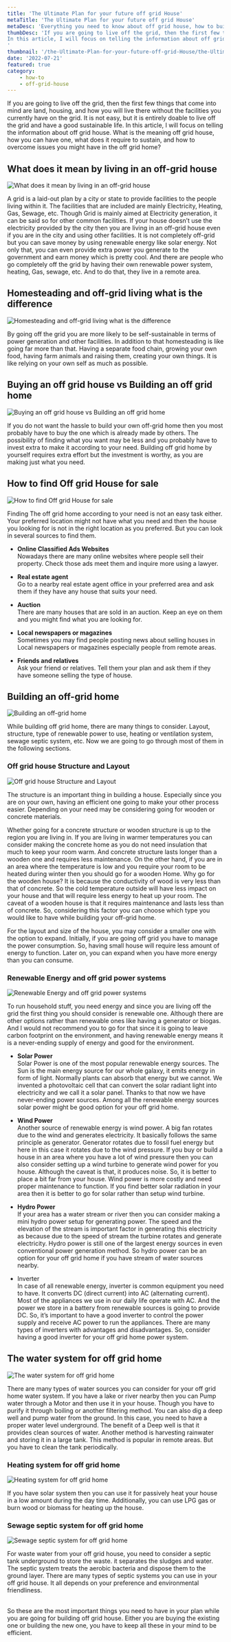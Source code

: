 ```yaml
---
title: 'The Ultimate Plan for your future off grid House'
metaTitle: 'The Ultimate Plan for your future off grid House'
metaDesc: 'Everything you need to know about off grid house, how to build, plan or find one for sale, which power system do you need, the water system for off grid, sewage septic system, heating. This plan will help you for your future off grid house journey..'
thumbDesc: 'If you are going to live off the grid, then the first few things that come into mind are land, housing, and how you will live there without the facilities you currently have on the grid. It is not easy, but it is entirely doable to live off the grid and have a good sustainable life.
In this article, I will focus on telling the information about off grid house. What is the meaning off grid house, how you can have one, what does it require to sustain, and how to overcome issues you might have in the off grid home?
'
thumbnail: '/the-Ultimate-Plan-for-your-future-off-grid-House/the-Ultimate-Plan-for-your-future-off-grid-House.jpg'
date: '2022-07-21'
featured: true
category: 
    - how-to
    - off-grid-house
---
```


If you are going to live off the grid, then the first few things that come into mind are land, housing, and how you will live there without the facilities you currently have on the grid. It is not easy, but it is entirely doable to live off the grid and have a good sustainable life.
In this article, I will focus on telling the information about off grid house. What is the meaning off grid house, how you can have one, what does it require to sustain, and how to overcome issues you might have in the off grid home?  

## What does it mean by living in an off-grid house

![What does it mean by living in an off-grid house](/the-Ultimate-Plan-for-your-future-off-grid-House/what-does-it-mean-by-living-in-an-off-grid-house.jpg)

A grid is a laid-out plan by a city or state to provide facilities to the people living within it. The facilities that are included are mainly Electricity, Heating, Gas, Sewage, etc. Though Grid is mainly aimed at Electricity generation, it can be said so for other common facilities. If your house doesn’t use the electricity provided by the city then you are living in an off-grid house even if you are in the city and using other facilities. It is not completely off-grid but you can save money by using renewable energy like solar energy. Not only that, you can even provide extra power you generate to the government and earn money which is pretty cool. 
And there are people who go completely off the grid by having their own renewable power system, heating, Gas, sewage, etc. And to do that, they live in a remote area.

## Homesteading and off-grid living what is the difference

![Homesteading and off-grid living what is the difference](/the-Ultimate-Plan-for-your-future-off-grid-House/homesteading-and-off-grid-living.jpg)

By going off the grid you are more likely to be self-sustainable in terms of power generation and other facilities. In addition to that homesteading is like going far more than that. Having a separate food chain, growing your own food, having farm animals and raising them, creating your own things. It is like relying on your own self as much as possible.

## Buying an off grid house vs Building an off grid home

![Buying an off grid house vs Building an off grid home](/the-Ultimate-Plan-for-your-future-off-grid-House/buying-an-off-grid-house-Building-an-off-grid-home.jpg)

If you do not want the hassle to build your own off-grid home then you most probably have to buy the one which is already made by others. The possibility of finding what you want may be less and you probably have to invest extra to make it according to your need. Building off grid home by yourself requires extra effort but the investment is worthy, as you are making just what you need.

## How to find Off grid House for sale

![How to find Off grid House for sale](/the-Ultimate-Plan-for-your-future-off-grid-House/off-grid-House-for-sale.jpg)

Finding The off grid home according to your need is not an easy task either. Your preferred location might not have what you need and then the house you looking for is not in the right location as you preferred. But you can look in several sources to find them.

* **Online Classified Ads Websites**  
     Nowadays there are many online websites where people sell their property. Check those ads meet them and inquire more using a lawyer.  

* **Real estate agent**  
     Go to a nearby real estate agent office in your preferred area and ask them if they have any house that suits your need. 
       
* **Auction**  
     There are many houses that are sold in an auction. Keep an eye on them and you might find what you are looking for.

* **Local newspapers or magazines**  
    Sometimes you may find people posting news about selling houses in Local newspapers or magazines especially people from remote areas.  

* **Friends and relatives**  
    Ask your friend or relatives. Tell them your plan and ask them if they have someone selling the type of house.

## Building an off-grid home

![Building an off-grid home](/the-Ultimate-Plan-for-your-future-off-grid-House/building-an-off-grid-home.jpg)

While building off grid home, there are many things to consider. Layout, structure, type of renewable power to use, heating or ventilation system, sewage septic system, etc. Now we are going to go through most of them in the following sections.

### Off grid house Structure and Layout

![Off grid house Structure and Layout](/the-Ultimate-Plan-for-your-future-off-grid-House/off-grid-house-Structure-and-Layout.jpg)

The structure is an important thing in building a house. Especially since you are on your own, having an efficient one going to make your other process easier.  Depending on your need may be considering going for wooden or concrete materials.

Whether going for a concrete structure or wooden structure is up to the region you are living in. If you are living in warmer temperatures you can consider making the concrete home as you do not need insulation that much to keep your room warm. And concrete structure lasts longer than a wooden one and requires less maintenance. On the other hand, if you are in an area where the temperature is low and you require your room to be heated during winter then you should go for a wooden Home. Why go for the wooden house? It is because the conductivity of wood is very less than that of concrete. So the cold temperature outside will have less impact on your house and that will require less energy to heat up your room. The caveat of a wooden house is that it requires maintenance and lasts less than of concrete. So, considering this factor you can choose which type you would like to have while building your off-grid home.

For the layout and size of the house, you may consider a smaller one with the option to expand. Initially, if you are going off grid you have to manage the power consumption. So, having small house will require less amount of energy to function. Later on, you can expand when you have more energy than you can consume.

### Renewable Energy and off grid power systems

![Renewable Energy and off grid power systems](/the-Ultimate-Plan-for-your-future-off-grid-House/off-grid-power-system.jpg)

To run household stuff, you need energy and since you are living off the grid the first thing you should consider is renewable one. Although there are other options rather than renewable ones like having a generator or biogas. And I would not recommend you to go for that since it is going to leave carbon footprint on the environment, and having renewable energy means it is a never-ending supply of energy and good for the environment.

* **Solar Power**  
Solar Power is one of the most popular renewable energy sources. The Sun is the main energy source for our whole galaxy, it emits energy in form of light. Normally plants can absorb that energy but we cannot. We invented a photovoltaic cell that can convert the solar radiant light into electricity and we call it a solar panel. Thanks to that now we have never-ending power sources. Among all the renewable energy sources solar power might be good option for your off grid home.  

* **Wind Power**  
Another source of renewable energy is wind power.  A big fan rotates due to the wind and generates electricity. It basically follows the same principle as generator. Generator rotates due to fossil fuel energy but here in this case it rotates due to the wind pressure. If you buy or build a house in an area where you have a lot of wind pressure then you can also consider setting up a wind turbine to generate wind power for you house. Although the caveat is that, it produces noise. So, it is better to place a bit far from your house. Wind power is more costly and need proper maintenance to function. If you find better solar radiation in your area then it is better to go for solar rather than setup wind turbine. 

* **Hydro Power**  
If your area has a water stream or river then you can consider making a mini hydro power setup for generating power.  The speed and the elevation of the stream is important factor in generating this electricity as because due to the speed of stream the turbine rotates and generate electricity. Hydro power is still one of the largest energy sources in even conventional power generation method. So hydro power can be an option for your off grid home if you have stream of water sources nearby.

* Inverter  
In case of all renewable energy, inverter is common equipment you need to have. It converts DC (direct current) into AC (alternating current). Most of the appliances we use in our daily life operate with AC. And the power we store in a battery from renewable sources is going to provide DC. So, it’s important to have a good inverter to control the power supply and receive AC power to run the appliances. There are many types of inverters with advantages and disadvantages. So, consider having a good inverter for your off grid home power system.

## The water system for off grid home

![The water system for off grid home](/the-Ultimate-Plan-for-your-future-off-grid-House/off-grid-water-system.jpg)

There are many types of water sources you can consider for your off grid home water system. If you have a lake or river nearby then you can Pump water through a Motor and then use it in your house. Though you have to purify it through boiling or another filtering method.
You can also dig a deep well and pump water from the ground. In this case, you need to have a proper water level underground. The benefit of a Deep well is that it provides clean sources of water.
Another method is harvesting rainwater and storing it in a large tank. This method is popular in remote areas. But you have to clean the tank periodically.

### Heating system for off grid home

![Heating system for off grid home](/the-Ultimate-Plan-for-your-future-off-grid-House/off-grid-heating.jpg)

If you have solar system then you can use it for passively heat your house in a low amount during the day time. Additionally, you can use LPG gas or burn wood or biomass for heating up the house.

### Sewage septic system for off grid home

![Sewage septic system for off grid home](/the-Ultimate-Plan-for-your-future-off-grid-House/sewage-off-grid.jpg)

For waste water from your off grid house, you need to consider a septic tank underground to store the waste. it separates the sludges and water. The septic system treats the aerobic bacteria and dispose them to the ground layer. There are many types of septic systems you can use in your off grid house. It all depends on your preference and environmental friendliness.   
   
<br/>
So these are the most important things you need to have in your plan while you are going for building off grid house. Either you are buying the existing one or building the new one, you have to keep all these in your mind to be efficient.